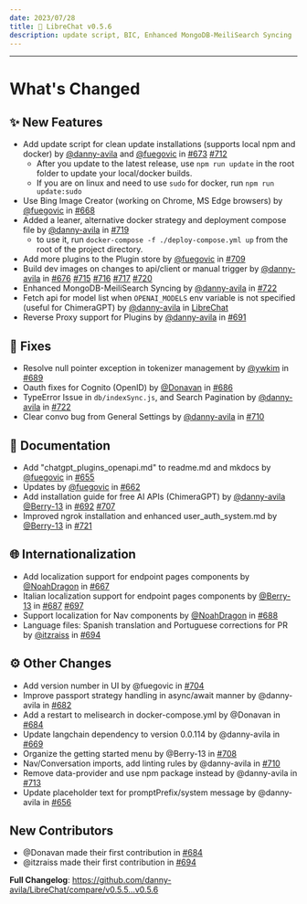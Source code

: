 ```yaml
---
date: 2023/07/28
title: 🚀 LibreChat v0.5.6
description: update script, BIC, Enhanced MongoDB-MeiliSearch Syncing ...
---
```



<ChangelogHeader />

---

# What's Changed

## ✨ New Features

- Add update script for clean update installations (supports local npm and docker) by [@danny-avila](https://github.com/danny-avila) and [@fuegovic](https://github.com/fuegovic) in [#673](https://github.com/danny-avila/LibreChat/pull/673) [#712](https://github.com/danny-avila/LibreChat/pull/712)
    - After you update to the latest release, use `npm run update` in the root folder to update your local/docker builds.
    - If you are on linux and need to use `sudo` for docker, run `npm run update:sudo`
- Use Bing Image Creator (working on Chrome, MS Edge browsers) by [@fuegovic](https://github.com/fuegovic) in [#668](https://github.com/danny-avila/LibreChat/pull/668)
- Added a leaner, alternative docker strategy and deployment compose file by [@danny-avila](https://github.com/danny-avila) in [#719](https://github.com/danny-avila/LibreChat/pull/719)
    - to use it, run `docker-compose -f ./deploy-compose.yml up` from the root of the project directory.
- Add more plugins to the Plugin store by [@fuegovic](https://github.com/fuegovic) in [#709](https://github.com/danny-avila/LibreChat/pull/709)
- Build dev images on changes to api/client or manual trigger by [@danny-avila](https://github.com/danny-avila) in [#676](https://github.com/danny-avila/LibreChat/pull/676) [#715](https://github.com/danny-avila/LibreChat/pull/715) [#716](https://github.com/danny-avila/LibreChat/pull/716) [#717](https://github.com/danny-avila/LibreChat/pull/717) [#720](https://github.com/danny-avila/LibreChat/pull/720)
- Enhanced MongoDB-MeiliSearch Syncing by [@danny-avila](https://github.com/danny-avila) in [#722](https://github.com/danny-avila/LibreChat/pull/722)
- Fetch api for model list when `OPENAI_MODELS` env variable is not specified (useful for ChimeraGPT) by [@danny-avila](https://github.com/danny-avila) in [LibreChat](https://github.com/danny-avila/LibreChat)
- Reverse Proxy support for Plugins by [@danny-avila](https://github.com/danny-avila) in [#691](https://github.com/danny-avila/LibreChat/pull/691)

## 🐛 Fixes 

- Resolve null pointer exception in tokenizer management by [@ywkim](https://github.com/ywkim) in [#689](https://github.com/danny-avila/LibreChat/pull/689)
- Oauth fixes for Cognito (OpenID) by [@Donavan](https://github.com/Donavan) in [#686](https://github.com/danny-avila/LibreChat/pull/686)
- TypeError Issue in `db/indexSync.js`, and Search Pagination by [@danny-avila](https://github.com/danny-avila) in [#722](https://github.com/danny-avila/LibreChat/pull/722)
- Clear convo bug from General Settings by [@danny-avila](https://github.com/danny-avila) in [#710](https://github.com/danny-avila/LibreChat/pull/710)

## 📝 Documentation

- Add "chatgpt_plugins_openapi.md" to readme.md and mkdocs by [@fuegovic](https://github.com/fuegovic) in [#655](https://github.com/danny-avila/LibreChat/pull/655)
- Updates by [@fuegovic](https://github.com/fuegovic) in [#662](https://github.com/danny-avila/LibreChat/pull/662)
- Add installation guide for free AI APIs (ChimeraGPT) by [@danny-avila](https://github.com/danny-avila) [@Berry-13](https://github.com/Berry-13) in [#692](https://github.com/danny-avila/LibreChat/pull/692) [#707](https://github.com/danny-avila/LibreChat/pull/707)
- Improved ngrok installation and enhanced user_auth_system.md by [@Berry-13](https://github.com/Berry-13) in [#721](https://github.com/danny-avila/LibreChat/pull/721)

## 🌐 Internationalization

- Add localization support for endpoint pages components by [@NoahDragon](https://github.com/NoahDragon) in [#667](https://github.com/danny-avila/LibreChat/pull/667)
- Italian localization support for endpoint pages components by [@Berry-13](https://github.com/Berry-13) in [#687](https://github.com/danny-avila/LibreChat/pull/687) [#697](https://github.com/danny-avila/LibreChat/pull/697)
- Support localization for Nav components by [@NoahDragon](https://github.com/NoahDragon) in [#688](https://github.com/danny-avila/LibreChat/pull/688)
- Language files: Spanish translation and Portuguese corrections for PR by [@itzraiss](https://github.com/itzraiss) in [#694](https://github.com/danny-avila/LibreChat/pull/694)

## ⚙️ Other Changes

- Add version number in UI by @fuegovic in [#704](https://github.com/danny-avila/LibreChat/pull/704)
- Improve passport strategy handling in async/await manner by @danny-avila in [#682](https://github.com/danny-avila/LibreChat/pull/682)
- Add a restart to melisearch in docker-compose.yml by @Donavan in [#684](https://github.com/danny-avila/LibreChat/pull/684)
- Update langchain dependency to version 0.0.114 by @danny-avila in [#669](https://github.com/danny-avila/LibreChat/pull/669)
- Organize the getting started menu by @Berry-13 in [#708](https://github.com/danny-avila/LibreChat/pull/708)
- Nav/Conversation imports, add linting rules by @danny-avila in [#710](https://github.com/danny-avila/LibreChat/pull/710)
- Remove data-provider and use npm package instead by @danny-avila in [#713](https://github.com/danny-avila/LibreChat/pull/713)
- Update placeholder text for promptPrefix/system message by @danny-avila in [#656](https://github.com/danny-avila/LibreChat/pull/656)

## New Contributors
* @Donavan made their first contribution in [#684](https://github.com/danny-avila/LibreChat/pull/684)
* @itzraiss made their first contribution in [#694](https://github.com/danny-avila/LibreChat/pull/694)

**Full Changelog**: https://github.com/danny-avila/LibreChat/compare/v0.5.5...v0.5.6
